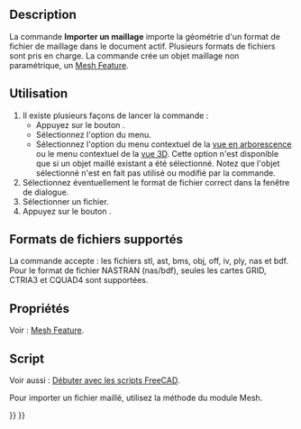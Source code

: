 <languages/>

{{Docnav/fr
| 
|[[Mesh_Export/fr|Exporter un maillage]]
|[[Mesh_Workbench/fr|Atelier Mesh]]
|IconL=
|IconR=Mesh_Export.svg
|IconC=Workbench_Mesh.svg
}}

<div class="mw-translate-fuzzy">
{{GuiCommand/fr
|Name=Mesh Import‏‎
|Name/fr=Mesh Importer un maillage
|MenuLocation=Maillages → Importer un maillage...
|Workbenches=[[Mesh_Workbench/fr|Mesh]]
|SeeAlso=[[Std_Import/fr|Std Importer]], [[Std_Open/fr|Std Ouvrir]], [[Import_Export/fr|Import Export]]
}}
</div>

==Description==

La commande '''Importer un maillage''' importe la géométrie d'un format de fichier de maillage dans le document actif. Plusieurs formats de fichiers sont pris en charge. La commande crée un objet maillage non paramétrique, un [[Mesh_Feature/fr|Mesh Feature]].

<span id="Usage"></span>
==Utilisation==

<div class="mw-translate-fuzzy">
# Il existe plusieurs façons de lancer la commande :
#* Appuyez sur le bouton {{Button|[[Image:Mesh_Import.svg|16px]] [[Mesh_Import/fr|Importer un maillage...]]}}.
#* Sélectionnez l'option {{MenuCommand|Maillages → [[Image:Mesh_Import.svg|16px]] Importer un maillage...}} du menu.
#* Sélectionnez l'option {{MenuCommand|[[Image:Mesh_Import.svg|16px]] Importer un maillage...}} du menu contextuel de la [[Tree_view/fr|vue en arborescence]] ou le menu contextuel de la [[3D_view/fr|vue 3D]]. Cette option n'est disponible que si un objet maillé existant a été sélectionné. Notez que l'objet sélectionné n'est en fait pas utilisé ou modifié par la commande.
# Sélectionnez éventuellement le format de fichier correct dans la fenêtre de dialogue.
# Sélectionner un fichier.
# Appuyez sur le bouton {{Button|Ouvrir}}.
</div>

<span id="Supported_file_formats"></span>
==Formats de fichiers supportés==

La commande accepte : les fichiers stl, ast, bms, obj, off, iv, ply, nas et bdf. Pour le format de fichier NASTRAN (nas/bdf), seules les cartes GRID, CTRIA3 et CQUAD4 sont supportées.

<span id="Properties"></span>
==Propriétés==

Voir : [[Mesh_Feature/fr|Mesh Feature]].

<span id="Scripting"></span>
==Script==

Voir aussi : [[FreeCAD_Scripting_Basics/fr|Débuter avec les scripts FreeCAD]].

Pour importer un fichier maillé, utilisez la méthode {{incode|insert}} du module Mesh.

{{Code|code=
import Mesh
Mesh.insert("D:/testfiles/cylinder.stl")
}}


{{Docnav/fr
| 
|[[Mesh_Export/fr|Exporter un maillage]]
|[[Mesh_Workbench/fr|Atelier Mesh]]
|IconL=
|IconR=Mesh_Export.svg
|IconC=Workbench_Mesh.svg
}}

{{Mesh Tools navi{{#translation:}}}}
{{Userdocnavi{{#translation:}}}}
{{clear}}